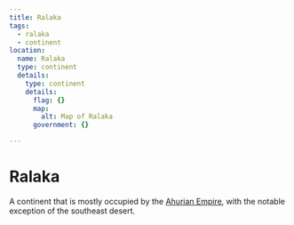 ```yaml
---
title: Ralaka
tags:
  - ralaka
  - continent
location:
  name: Ralaka
  type: continent
  details:
    type: continent
    details:
      flag: {}
      map:
        alt: Map of Ralaka
      government: {}

---
```



# Ralaka

<Map asset={MapImage} width={500} height={500} alt="Map of Ralaka" />

A continent that is mostly occupied by the
[Ahurian Empire](/locations/ahuria), with the notable exception of the
southeast desert.
